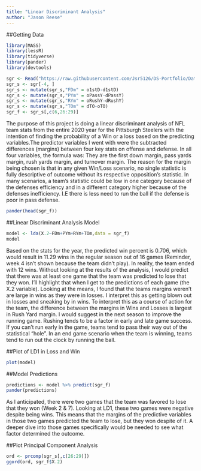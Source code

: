---
title: "Linear Discriminant Analysis"
author: "Jason Reese"
---
##Getting Data
```{r library, include=FALSE}
library(MASS)
library(lessR)
library(tidyverse)
library(pander)
library(devtools)
```

```{r read/subset data, include=FALSE}
sgr <- Read("https://raw.githubusercontent.com/Jsr5126/DS-Portfolio/Data/Schedule%20%26%20Game%20Results.txt")
sgr_s <- sgr[-4, ]
sgr_s <- mutate(sgr_s,"FDm" = o1stD-d1stD)
sgr_s <- mutate(sgr_s,"PYm" = oPassY-dPassY)
sgr_s <- mutate(sgr_s,"RYm" = oRushY-dRushY)
sgr_s <- mutate(sgr_s,"TOm" = dTO-oTO)
sgr_f <- sgr_s[,c(6,26:29)]
```
The purpose of this project is doing a linear discriminant analysis of NFL team stats from the entire 2020 year for the Pittsburgh Steelers with the intention of finding the probability of a Win or a loss based on the predicting variables.The predictor variables I went with were the subtracted differences (margins) between four key stats on offense and defense. In all four variables, the formula was: 
\begin{align}TeamStat - OppositionStat\end{align}
They are the first down margin, pass yards margin, rush yards margin, and turnover margin. The reason for the margin being chosen is that in any given Win/Loss scenario, no single statistic is fully descriptive of outcome without its respective opposition's statistic. In many scenarios, a team's statistic could be low in one category because of the defenses efficiency and in a different category higher because of the defenses inefficiency. I.E there is less need to run the ball if the defense is poor in pass defense.\newpage

```{r head}
pander(head(sgr_f))
```
##Linear Discriminant Analysis Model
```{r lda model}
model <- lda(X.2~FDm+PYm+RYm+TOm,data = sgr_f)
model
```
Based on the stats for the year, the predicted win percent is 0.706, which would result in 11.29 wins in the regular season out of 16 games (Reminder, week 4 isn’t shown because the team didn’t play). In reality, the team ended with 12 wins. Without looking at the results of the analysis, I would predict that there was
at least one game that the team was predicted to lose that they won. I’ll highlight that when I get to the predictions of each game (the X.2 variable).
Looking at the means, I found that the teams margins weren’t are large in wins as they were in losses. I interpret this as getting blown out in losses and sneaking by in wins. To interpret this as a course of action for the team, the difference between the margins in Wins and Losses is largest in Rush Yard margin. I would suggest in the next season to improve the running game. Rushing tends to be a factor in early and late game success. If you can’t run early in the game, teams tend to pass their way out of the statistical "hole". In an end game scenario when the team is winning, teams tend to run out the clock by running the ball.

##Plot of LD1 in Loss and Win
```{r plot ld1, echo=TRUE}
plot(model)
```
##Model Predictions
```{r model prediction, echo=TRUE}
predictions <- model %>% predict(sgr_f)
pander(predictions)
```
As I anticipated, there were two games that the team was favored to lose that they won (Week 2 & 7). Looking at LD1, these two games were negative despite being wins. This means that the margins of the predictive variables in those two games predicted the team to lose, but they won despite of it. A deeper dive into those games specifically would be needed to see what factor determined the outcome.

##Plot Principal Component Analysis
```{r plot pca}
ord <- prcomp(sgr_s[,c(26:29)])
ggord(ord, sgr_f$X.2)
```
